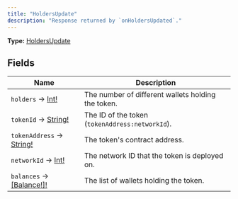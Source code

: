 ```yaml
---
title: "HoldersUpdate"
description: "Response returned by `onHoldersUpdated`."
---
```


**Type:** [HoldersUpdate](/api-reference/types/holdersupdate)

## Fields

| Name | Description |
|------|-------------|
| `holders` → [Int!](/api-reference/types/int) | The number of different wallets holding the token. |
| `tokenId` → [String!](/api-reference/types/string) | The ID of the token (`tokenAddress:networkId`). |
| `tokenAddress` → [String!](/api-reference/types/string) | The token&#39;s contract address. |
| `networkId` → [Int!](/api-reference/types/int) | The network ID that the token is deployed on. |
| `balances` → [[Balance!]!](/api-reference/types/balance) | The list of wallets holding the token. |

